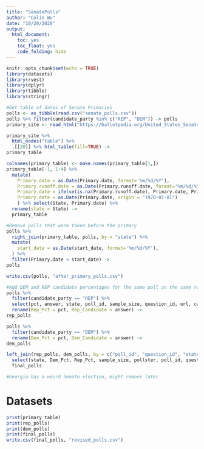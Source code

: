 ```yaml
---
title: "SenatePolls"
author: "Colin Wu"
date: "10/20/2020"
output: 
  html_document:
    toc: yes
    toc_float: yes
    code_folding: hide
---
```


```r
knitr::opts_chunk$set(echo = TRUE)
library(datasets)
library(rvest)
library(dplyr)
library(tibble)
library(stringr)
```

```r
#Get table of dates of Senate Primaries
polls <- as_tibble(read.csv("senate_polls.csv"))
polls %>% filter(candidate_party %in% c("REP", "DEM")) -> polls
primary_site <- read_html("https://ballotpedia.org/United_States_Senate_elections,_2020")

primary_site %>%
  html_nodes("table") %>%
  .[[20]] %>% html_table(fill=TRUE) -> 
primary_table

colnames(primary_table) <- make.names(primary_table[1,])
primary_table[-1, 1:4] %>%
  mutate(
    Primary.date = as.Date(Primary.date, format='%m/%d/%Y'),
    Primary.runoff.date = as.Date(Primary.runoff.date, format='%m/%d/%Y'),
    Primary.date = ifelse(is.na(Primary.runoff.date), Primary.date, Primary.runoff.date),
    Primary.date = as.Date(Primary.date, origin = "1970-01-01")
    ) %>% select(State, Primary.date) %>% 
  rename(state = State) -> 
  primary_table

#Remove polls that were taken before the primary
polls %>% 
  right_join(primary_table, polls, by = "state") %>%
  mutate(
    start_date = as.Date(start_date, format='%m/%d/%Y'),
  ) %>%
  filter(Primary.date < start_date) ->
polls

write.csv(polls, "after_primary_polls.csv")

#Add DEM and REP candidate percentages for the same poll on the same row
polls %>% 
  filter(candidate_party == "REP") %>% 
  select(pct, answer, state, poll_id, sample_size, question_id, url, candidate_party, pollster, methodology, population, population_full, notes, start_date, created_at) %>%
  rename(Rep_Pct = pct, Rep_Candidate = answer) ->
rep_polls

polls %>%
  filter(candidate_party == "DEM") %>%
  rename(Dem_Pct = pct, Dem_Candidate = answer) ->
dem_polls

left_join(rep_polls, dem_polls, by = c("poll_id", "question_id", "state", "sample_size", "url", "pollster", "methodology", "population","population_full", "notes", "start_date", "created_at")) %>%
  select(state, Dem_Pct, Rep_Pct, sample_size, pollster, poll_id, question_id, url) ->
  final_polls

#Georgia has a weird Senate election, might remove later
```

# Datasets
```r
print(primary_table)
print(rep_polls)
print(dem_polls)
print(final_polls)
write.csv(final_polls, "revised_polls.csv")
```